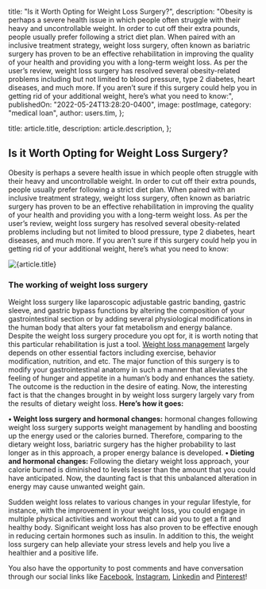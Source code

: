 
  title: "Is it Worth Opting for Weight Loss Surgery?",
  description:
    "Obesity is perhaps a severe health issue in which people often struggle with their heavy and uncontrollable weight. In order to cut off their extra pounds, people usually prefer following a strict diet plan. When paired with an inclusive treatment strategy, weight loss surgery, often known as bariatric surgery has proven to be an effective rehabilitation in improving the quality of your health and providing you with a long-term weight loss. As per the user’s review, weight loss surgery has resolved several obesity-related problems including but not limited to blood pressure, type 2 diabetes, heart diseases, and much more. If you aren’t sure if this surgery could help you in getting rid of your additional weight, here’s what you need to know:",
  publishedOn: "2022-05-24T13:28:20-0400",
  image: postImage,
  category: "medical loan",
  author: users.tim,
};

  title: article.title,
  description: article.description,
};


## Is it Worth Opting for Weight Loss Surgery?

Obesity is perhaps a severe health issue in which people often struggle with their heavy and uncontrollable weight. In order to cut off their extra pounds, people usually prefer following a strict diet plan. When paired with an inclusive treatment strategy, weight loss surgery, often known as bariatric surgery has proven to be an effective rehabilitation in improving the quality of your health and providing you with a long-term weight loss. As per the user’s review, weight loss surgery has resolved several obesity-related problems including but not limited to blood pressure, type 2 diabetes, heart diseases, and much more. If you aren’t sure if this surgery could help you in getting rid of your additional weight, here’s what you need to know:

<Image src={postImage} alt={article.title} />

### The working of weight loss surgery

Weight loss surgery like laparoscopic adjustable gastric banding, gastric sleeve, and gastric bypass functions by altering the composition of your gastrointestinal section or by adding several physiological modifications in the human body that alters your fat metabolism and energy balance. Despite the weight loss surgery procedure you opt for, it is worth noting that this particular rehabilitation is just a tool. [Weight loss management](https://tlc.com.au/) largely depends on other essential factors including exercise, behavior modification, nutrition, and etc. The major function of this surgery is to modify your gastrointestinal anatomy in such a manner that alleviates the feeling of hunger and appetite in a human’s body and enhances the satiety. The outcome is the reduction in the desire of eating. Now, the interesting fact is that the changes brought in by weight loss surgery largely vary from the results of dietary weight loss. **Here’s how it goes:**

**• Weight loss surgery and hormonal changes:** hormonal changes following weight loss surgery supports weight management by handling and boosting up the energy used or the calories burned. Therefore, comparing to the dietary weight loss, bariatric surgery has the higher probability to last longer as in this approach, a proper energy balance is developed.
**• Dieting and hormonal changes:** Following the dietary weight loss approach, your calorie burned is diminished to levels lesser than the amount that you could have anticipated. Now, the daunting fact is that this unbalanced alteration in energy may cause unwanted weight gain.

Sudden weight loss relates to various changes in your regular lifestyle, for instance, with the improvement in your weight loss, you could engage in multiple physical activities and workout that can aid you to get a fit and healthy body. Significant weight loss has also proven to be effective enough in reducing certain hormones such as insulin. In addition to this, the weight loss surgery can help alleviate your stress levels and help you live a healthier and a positive life.

You also have the opportunity to post comments and have conversation through our social links like [Facebook](https://www.facebook.com/totallifestylecredit/), [Instagram](https://www.instagram.com/totallifestylecredit/), [Linkedin](https://www.linkedin.com/company/tlc-total-lifestyle-credit/) and [Pinterest](https://www.pinterest.com.au/totallifestylecredit/)!
